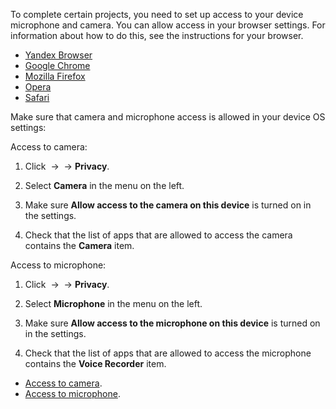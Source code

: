 To complete certain projects, you need to set up access to your device microphone and camera. You can allow access in your browser settings. For information about how to do this, see the instructions for your browser.

<Cut title="Select a browser">

- [Yandex Browser](https://yandex.com/support/browser/personal-data-protection/do-not-follow.html#microphone)
- [Google Chrome](https://support.google.com/chrome/answer/2693767?co=GENIE.Platform%3DDesktop&hl=en)
- [Mozilla Firefox](https://support.mozilla.org/en-US/kb/how-manage-your-camera-and-microphone-permissions)
- [Opera](https://help.opera.com/en/latest/web-preferences/)
- [Safari](https://support.apple.com/en-euro/guide/safari/ibrw7f78f7fe/mac)

</Cut>

Make sure that camera and microphone access is allowed in your device OS settings:

<Cut title="Windows 10">

Access to camera:

1. Click <img src="https://tlkfrontprod.azureedge.net/portal-production/static/uploaded/images/1676448960873/1676448960873_original_png.png" alt="" /> → <img src="https://tlkfrontprod.azureedge.net/portal-production/static/uploaded/images/1676448879697/1676448879697_original_png.png" alt="" /> → **Privacy**.

1. Select **Camera** in the menu on the left.

1. Make sure **Allow access to the camera on this device** is turned on in the settings.

1. Check that the list of apps that are allowed to access the camera contains the **Camera** item.

Access to microphone:

1. Click <img src="https://tlkfrontprod.azureedge.net/portal-production/static/uploaded/images/1676448960873/1676448960873_original_png.png" alt="" /> → <img src="https://tlkfrontprod.azureedge.net/portal-production/static/uploaded/images/1676448879697/1676448879697_original_png.png" alt="" /> → **Privacy**.

1. Select **Microphone** in the menu on the left.

1. Make sure **Allow access to the microphone on this device** is turned on in the settings.

1. Check that the list of apps that are allowed to access the microphone contains the **Voice Recorder** item.

</Cut>

<Cut title="macOS">

- [Access to camera](https://support.apple.com/en-gb/guide/mac-help/mchlf6d108da/mac).
- [Access to microphone](https://support.apple.com/en-euro/guide/mac-help/mchla1b1e1fe/10.15/mac/10.15).

</Cut>
